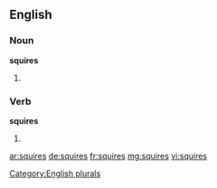 
==English==

===Noun===
'''squires'''

# {{plural of|squire}}

===Verb===
'''squires'''

# {{third-person singular of|squire}}

[[Category:English plurals]]

[[ar:squires]]
[[de:squires]]
[[fr:squires]]
[[mg:squires]]
[[vi:squires]]